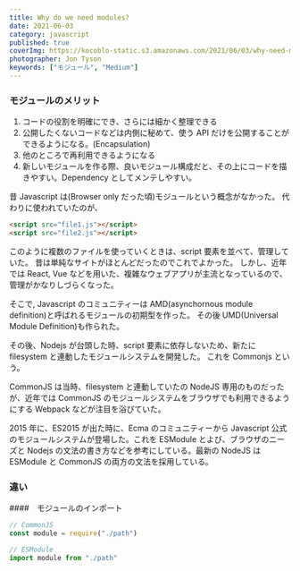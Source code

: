 ```yaml
---
title: Why do we need modules?
date: 2021-06-03
category: javascript
published: true
coverImg: https://kocoblo-static.s3.amazonaws.com/2021/06/03/why-need-modules?/cover-img.jpg
photographer: Jon Tyson
keywords: ["モジュール", "Medium"]
---
```


### モジュールのメリット

1. コードの役割を明確にでき、さらには細かく整理できる
2. 公開したくないコードなどは内側に秘めて、使う API だけを公開することができるようになる。(Encapsulation)
3. 他のところで再利用できるようになる
4. 新しいモジュールを作る際、良いモジュール構成だと、その上にコードを描きやすい。Dependency としてメンテしやすい。

昔 Javascript は(Browser only だった頃)モジュールという概念がなかった。
代わりに使われていたのが、

```html
<script src="file1.js"></script>
<script src="file2.js"></script>
```

このように複数のファイルを使っていくときは、script 要素を並べて、管理していた。
昔は単純なサイトがほとんどだったのでこれでよかった。
しかし、近年では React, Vue などを用いた、複雑なウェブアプリが主流となっているので、管理がかなりしづらくなった。

そこで, Javascript のコミュニティーは AMD(asynchornous module definition)と呼ばれるモジュールの初期型を作った。
その後 UMD(Universal Module Definition)も作られた。

その後、Nodejs が台頭した時、script 要素に依存しないため、新たに filesystem と連動したモジュールシステムを開発した。
これを Commonjs という。

CommonJS は当時、filesystem と連動していたの NodeJS 専用のものだったが、近年では CommonJS のモジュールシステムをブラウザでも利用できるようにする Webpack などが注目を浴びていた。

2015 年に、ES2015 が出た時に、Ecma のコミュニティーから Javascript 公式のモジュールシステムが登場した。これを ESModule とよび、ブラウザのニーズと Nodejs の文法の書き方などを参考にしている。最新の NodeJS は ESModule と CommonJS の両方の文法を採用している。

### 違い

####　モジュールのインポート

```js
// CommonJS
const module = require("./path")

// ESModule
import module from "./path"
```
